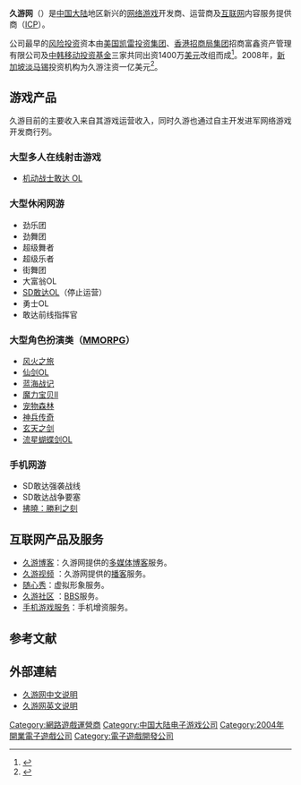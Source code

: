 {{noteTA
|1=zh-hans:魔力寶貝II; zh-hant:魔力寶貝2;
}}

{{Infobox Company 
| company_name = 久游网
| company_logo = [[File:9youLogo.gif|File:9youLogo.gif]]
| company_type = 非上市公司
| foundation = 2004年11月
| location = [[中国|中国]][[上海市|上海市]]西藏中路18号港陆广场6楼
| key_people = [[王子杰_(企業家)|王子-{杰}-]]
| industry = [[网络游戏|网络游戏]]运营
| products = <small>[[劲舞团|劲舞团]] [[仙剑|仙剑]]OL [[魔力宝贝II|魔力宝贝II]]</small> 
| <!-- revenue = $188.9 million -->
| <!-- operating_income = -->
| <!-- net_income = -->
| <!-- num_employees = -->
| homepage = [http://www.9you.com 久游网]
}}
'''久游网'''（{{lang-en|'''Shanghai Everstar Online Entertainment Co .Ltd.'''}}）是[[中国大陆|中国大陆]]地区新兴的[[网络游戏|网络游戏]]开发商、运营商及[[互联网|互联网]]内容服务提供商（[[ICP|ICP]]）。

公司最早的[[风险投资|风险投资]]资本由[[美国|美国]][[凱雷集團|凯雷投资集团]]、[[招商局集團|香港招商局集团]]招商富鑫资产管理有限公司及[[中韩移动投资基金|中韩移动投资基金]]三家共同出资1400万[[美元|美元]]改组而成<ref>{{Cite web |url=http://corp.iresearch.cn/0409/5996.shtml |title=艾瑞调查机构：久游厂商数据 |accessdate=2008-09-02 |archive-date=2008-09-17 |archive-url=https://web.archive.org/web/20080917021000/http://corp.iresearch.cn/0409/5996.shtml |dead-url=no }}</ref>。2008年，[[新加坡|新加坡]][[淡马锡|淡马锡]]投资机构为久游注资一亿美元<ref>{{Cite web |url=http://www.zaobao.com/finance/pages1/people080412.shtml |title=《联合早报》：久游网获淡马锡投资 |accessdate=2008-09-02 |archive-date=2012-08-06 |archive-url=https://web.archive.org/web/20120806152417/http://www.zaobao.com/finance/pages1/people080412.shtml |dead-url=no }}</ref>。

== 游戏产品 ==
久游目前的主要收入来自其游戏运营收入，同时久游也通过自主开发进军网络游戏开发商行列。
=== 大型多人在线射击游戏 ===
*[[机动战士GUNDAM_Online|机动战士敢达 OL]]

=== 大型休闲网游 ===
*劲乐团
*劲舞团
*超级舞者
*超级乐者
*街舞团
*大富翁OL
*[[SD_GUNDAM_Online|SD敢达OL]]（停止运营）
*勇士OL
*敢达前线指挥官

=== 大型角色扮演类（[[MMORPG|MMORPG]]）===
*[[风火之旅|风火之旅]]
*[[仙剑OL|仙剑OL]]
*[[蓝海战记|蓝海战记]]
*[[魔力宝贝II|魔力宝贝II]]
*[[宠物森林|宠物森林]]
*[[神兵传奇|神兵传奇]]
*[[玄天之剑|玄天之剑]]
*[[流星蝴蝶剑OL|流星蝴蝶剑OL]]
=== 手机网游 ===
*SD敢达强袭战线
*SD敢达战争要塞
*[[拂曉：勝利之刻|拂曉：勝利之刻]]

== 互联网产品及服务 ==
* [https://web.archive.org/web/20080902023237/http://blog.9you.com/ 久游博客]：久游网提供的[[多媒体|多媒体]][[博客|博客]]服务。
* [http://v.9you.com/ 久游视频] {{Wayback|url=http://v.9you.com/ |date=20200204230808 }}：久游网提供的[[播客|播客]]服务。
* [https://web.archive.org/web/20080918064744/http://avatarmall.9you.com/index.php 随心秀]：虚拟形象服务。
* [http://bbs.9you.com/ 久游社区] {{Wayback|url=http://bbs.9you.com/ |date=20140213091828 }}：[[BBS|BBS]]服务。
* [https://web.archive.org/web/20080422012335/http://ivr.9you.com/ 手机游戏服务]：手机增资服务。

==参考文献==
{{reflist}}
== 外部連結 ==
* [http://www.9you.com/about011.html 久游网中文说明] {{Wayback|url=http://www.9you.com/about011.html |date=20200204151638 }}
* [http://www.9you.com/about9youe.html 久游网英文说明] {{Wayback|url=http://www.9you.com/about9youe.html |date=20190207113828 }}

{{中国大陆电子游戏公司}}
{{久游网}}
[[Category:網路遊戲運營商|Category:網路遊戲運營商]]
[[Category:中国大陆电子游戏公司|Category:中国大陆电子游戏公司]]
[[Category:2004年開業電子遊戲公司|Category:2004年開業電子遊戲公司]]
[[Category:電子遊戲開發公司|Category:電子遊戲開發公司]]